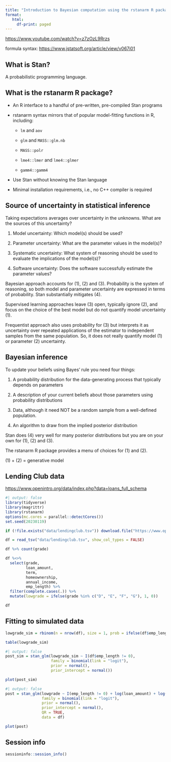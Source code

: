 ```yaml
---
title: "Introduction to Bayesian computation using the rstanarm R package (goodrich)"
format: 
   html:
     df-print: paged
---
```


<https://www.youtube.com/watch?v=z7zOzL9Rrzs>

formula syntax: <https://www.jstatsoft.org/article/view/v067i01>

## What is Stan?

A probabilistic programming language.

## What is the rstanarm R package?

-   An R interface to a handful of pre-written, pre-compiled Stan programs

-   rstanarm syntax mirrors that of popular model-fitting functions in R, including:

    -   `lm` and `aov`

    -   `glm` and `MASS::glm.nb`

    -   `MASS::polr`

    -   `lme4::lmer` and `lme4::glmer`

    -   `gamm4::gamm4`

-   Use Stan without knowing the Stan language

-   Minimal installation requirements, i.e., no C++ compiler is required

## Source of uncertainty in statistical inference

Taking expectations averages over uncertainty in the unknowns. What are the sources of this uncertainty?

1.  Model uncertainty: Which model(s) should be used?

2.  Parameter uncertainty: What are the parameter values in the model(s)?

3.  Systematic uncertainty: What system of reasoning should be used to evaluate the implications of the model(s)?

4.  Software uncertainty: Does the software successfully estimate the parameter values?

Bayesian approach accounts for (1), (2) and (3). Probability is the system of reasoning, so both model and parameter uncertainty are expressed in terms of probability. Stan substantially mitigates (4).

Supervised learning approaches leave (3) open, typically ignore (2), and focus on the choice of the best model but do not quantify model uncertainty (1).

Frequentist approach also uses probability for (3) but interprets it as uncertainty over repeated applications of the estimator to independent samples from the same population. So, it does not really quantify model (1) or parameter (2) uncertainty.

## Bayesian inference

To update your beliefs using Bayes' rule you need four things:

1.  A probability distribution for the data-generating process that typically depends on parameters

2.  A description of your current beliefs about those parameters using probability distributions

3.  Data, although it need NOT be a random sample from a well-defined population.

4.  An algorithm to draw from the implied posterior distribution

Stan does (4) very well for many posterior distributions but you are on your own for (1), (2) and (3).

The rstanarm R package provides a menu of choices for (1) and (2).

\(1\) + (2) = generative model

## Lending Club data

<https://www.openintro.org/data/index.php?data=loans_full_schema>

```r
#| output: false
library(tidyverse)
library(magrittr)
library(rstanarm)
options(mc.cores = parallel::detectCores())
set.seed(20230119)

if (!file.exists("data/lendingclub.tsv")) download.file("https://www.openintro.org/data/tab-delimited/loans_full_schema.txt", "data/lendingclub.tsv")
```

```r
df = read_tsv("data/lendingclub.tsv", show_col_types = FALSE)

df %>% count(grade)

df %<>%
  select(grade,
         loan_amount,
         term,
         homeownership,
         annual_income,
         emp_length) %>%
  filter(complete.cases(.)) %>%
  mutate(lowgrade = ifelse(grade %in% c("D", "E", "F", "G"), 1, 0))

df
```

## Fitting to simulated data

```r
lowgrade_sim = rbinom(n = nrow(df), size = 1, prob = ifelse(df$emp_length == 0, 0.5, 0.1))

table(lowgrade_sim)
```

```r
#| output: false
post_sim = stan_glm(lowgrade_sim ~ I(df$emp_length != 0),
                    family = binomial(link = "logit"),
                    prior = normal(),
                    prior_intercept = normal())
```

```r
plot(post_sim)
```

```r
#| output: false
post = stan_glm(lowgrade ~ I(emp_length != 0) + log(loan_amount) + log(annual_income + 1) + homeownership + term,
                family = binomial(link = "logit"),
                prior = normal(),
                prior_intercept = normal(),
                QR = TRUE,
                data = df)
```

```r
plot(post)
```

## Session info

```r
sessioninfo::session_info()
```
